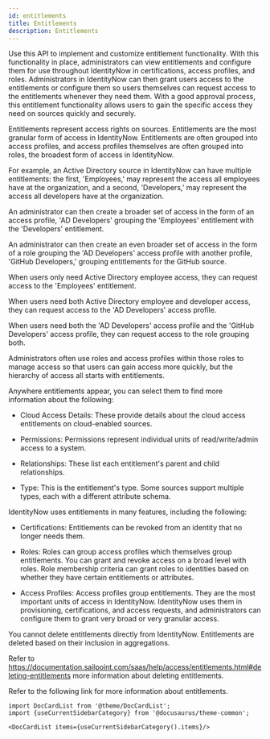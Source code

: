 ```yaml
---
id: entitlements
title: Entitlements
description: Entitlements
---
```




Use this API to implement and customize entitlement functionality. 
With this functionality in place, administrators can view entitlements and configure them for use throughout IdentityNow in certifications, access profiles, and roles. 
Administrators in IdentityNow can then grant users access to the entitlements or configure them so users themselves can request access to the entitlements whenever they need them. 
With a good approval process, this entitlement functionality allows users to gain the specific access they need on sources quickly and securely. 

Entitlements represent access rights on sources. 
Entitlements are the most granular form of access in IdentityNow. 
Entitlements are often grouped into access profiles, and access profiles themselves are often grouped into roles, the broadest form of access in IdentityNow. 

For example, an Active Directory source in IdentityNow can have multiple entitlements: the first, 'Employees,' may represent the access all employees have at the organization, and a second, 'Developers,' may represent the access all developers have at the organization.

An administrator can then create a broader set of access in the form of an access profile, 'AD Developers' grouping the 'Employees' entitlement with the 'Developers' entitlement.

An administrator can then create an even broader set of access in the form of a role grouping the 'AD Developers' access profile with another profile, 'GitHub Developers,' grouping entitlements for the GitHub source.

When users only need Active Directory employee access, they can request access to the 'Employees' entitlement.

When users need both Active Directory employee and developer access, they can request access to the 'AD Developers' access profile.

When users need both the 'AD Developers' access profile and the 'GitHub Developers' access profile, they can request access to the role grouping both. 

Administrators often use roles and access profiles within those roles to manage access so that users can gain access more quickly, but the hierarchy of access all starts with entitlements. 

Anywhere entitlements appear, you can select them to find more information about the following: 

- Cloud Access Details: These provide details about the cloud access entitlements on cloud-enabled sources. 

- Permissions: Permissions represent individual units of read/write/admin access to a system.

- Relationships: These list each entitlement's parent and child relationships.

- Type: This is the entitlement's type. Some sources support multiple types, each with a different attribute schema.

IdentityNow uses entitlements in many features, including the following: 

- Certifications: Entitlements can be revoked from an identity that no longer needs them.

- Roles: Roles can group access profiles which themselves group entitlements. You can grant and revoke access on a broad level with roles. Role membership criteria can grant roles to identities based on whether they have certain entitlements or attributes.

- Access Profiles: Access profiles group entitlements.
They are the most important units of access in IdentityNow. 
IdentityNow uses them in provisioning, certifications, and access requests, and administrators can configure them to grant very broad or very granular access. 

You cannot delete entitlements directly from IdentityNow. 
Entitlements are deleted based on their inclusion in aggregations. 

Refer to https://documentation.sailpoint.com/saas/help/access/entitlements.html#deleting-entitlements more information about deleting entitlements.

Refer to the following link for more information about entitlements.




```mdx-code-block
import DocCardList from '@theme/DocCardList';
import {useCurrentSidebarCategory} from '@docusaurus/theme-common';

<DocCardList items={useCurrentSidebarCategory().items}/>
```
      
